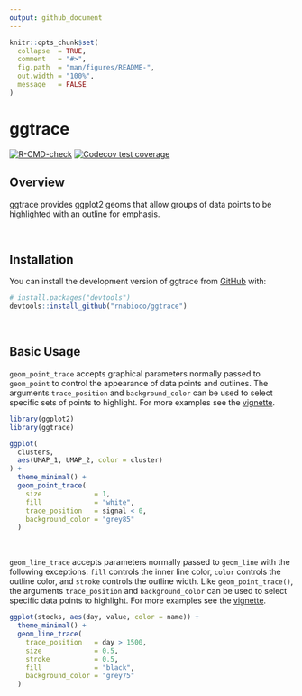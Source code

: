 ```yaml
---
output: github_document
---
```


<!-- README.md is generated from README.Rmd. Please edit that file -->

```r
knitr::opts_chunk$set(
  collapse  = TRUE,
  comment   = "#>",
  fig.path  = "man/figures/README-",
  out.width = "100%",
  message   = FALSE
)
```

# ggtrace

<!-- badges: start -->
[![R-CMD-check](https://github.com/rnabioco/ggtrace/workflows/R-CMD-check/badge.svg)](https://github.com/rnabioco/ggtrace/actions)
[![Codecov test coverage](https://codecov.io/gh/rnabioco/ggtrace/branch/master/graph/badge.svg)](https://codecov.io/gh/rnabioco/ggtrace?branch=master)
<!-- badges: end -->

## Overview

ggtrace provides ggplot2 geoms that allow groups of data points to be highlighted with an outline for emphasis.

<br>

## Installation

You can install the development version of ggtrace from [GitHub](https://github.com/rnabioco/ggtrace) with:

``` r
# install.packages("devtools")
devtools::install_github("rnabioco/ggtrace")
```

<br>

## Basic Usage

`geom_point_trace` accepts graphical parameters normally passed to `geom_point` to control the appearance of data points and outlines. The arguments `trace_position` and `background_color` can be used to select specific sets of points to highlight. For more examples see the [vignette](https://rnabioco.github.io/ggtrace/articles/geom-point-trace.html).

```r
library(ggplot2)
library(ggtrace)

ggplot(
  clusters,
  aes(UMAP_1, UMAP_2, color = cluster)
) + 
  theme_minimal() +
  geom_point_trace(
    size             = 1,
    fill             = "white",
    trace_position   = signal < 0,
    background_color = "grey85"
  )
```

<br> 

`geom_line_trace` accepts parameters normally passed to `geom_line` with the following exceptions: `fill` controls the inner line color, `color` controls the outline color, and `stroke` controls the outline width. Like `geom_point_trace()`, the arguments `trace_position` and `background_color` can be used to select specific data points to highlight. For more examples see the [vignette](https://rnabioco.github.io/ggtrace/articles/geom-line-trace.html).

```r
ggplot(stocks, aes(day, value, color = name)) +
  theme_minimal() +
  geom_line_trace(
    trace_position   = day > 1500,
    size             = 0.5,
    stroke           = 0.5,
    fill             = "black",
    background_color = "grey75"
  )
```
